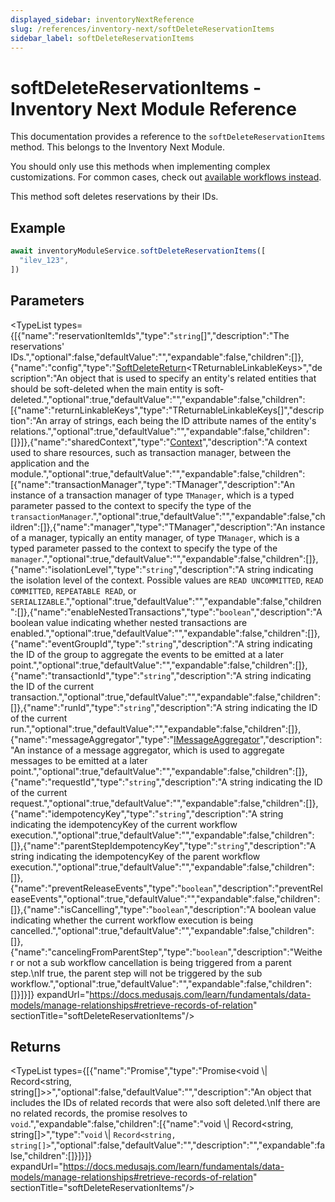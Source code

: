 ```yaml
---
displayed_sidebar: inventoryNextReference
slug: /references/inventory-next/softDeleteReservationItems
sidebar_label: softDeleteReservationItems
---
```



# softDeleteReservationItems - Inventory Next Module Reference

This documentation provides a reference to the `softDeleteReservationItems` method. This belongs to the Inventory Next Module.

<Note>

You should only use this methods when implementing complex customizations. For common cases, check out [available workflows instead](/medusa-workflows-reference).

</Note>

This method soft deletes reservations by their IDs.

## Example

```ts
await inventoryModuleService.softDeleteReservationItems([
  "ilev_123",
])
```

## Parameters

<TypeList types={[{"name":"reservationItemIds","type":"`string`[]","description":"The reservations' IDs.","optional":false,"defaultValue":"","expandable":false,"children":[]},{"name":"config","type":"[SoftDeleteReturn](../../../interfaces/inventory_next.SoftDeleteReturn/page.mdx)&#60;TReturnableLinkableKeys&#62;","description":"An object that is used to specify an entity's related entities that should be soft-deleted when the main entity is soft-deleted.","optional":true,"defaultValue":"","expandable":false,"children":[{"name":"returnLinkableKeys","type":"TReturnableLinkableKeys[]","description":"An array of strings, each being the ID attribute names of the entity's relations.","optional":true,"defaultValue":"","expandable":false,"children":[]}]},{"name":"sharedContext","type":"[Context](../../../interfaces/inventory_next.Context/page.mdx)","description":"A context used to share resources, such as transaction manager, between the application and the module.","optional":true,"defaultValue":"","expandable":false,"children":[{"name":"transactionManager","type":"TManager","description":"An instance of a transaction manager of type `TManager`, which is a typed parameter passed to the context to specify the type of the `transactionManager`.","optional":true,"defaultValue":"","expandable":false,"children":[]},{"name":"manager","type":"TManager","description":"An instance of a manager, typically an entity manager, of type `TManager`, which is a typed parameter passed to the context to specify the type of the `manager`.","optional":true,"defaultValue":"","expandable":false,"children":[]},{"name":"isolationLevel","type":"`string`","description":"A string indicating the isolation level of the context. Possible values are `READ UNCOMMITTED`, `READ COMMITTED`, `REPEATABLE READ`, or `SERIALIZABLE`.","optional":true,"defaultValue":"","expandable":false,"children":[]},{"name":"enableNestedTransactions","type":"`boolean`","description":"A boolean value indicating whether nested transactions are enabled.","optional":true,"defaultValue":"","expandable":false,"children":[]},{"name":"eventGroupId","type":"`string`","description":"A string indicating the ID of the group to aggregate the events to be emitted at a later point.","optional":true,"defaultValue":"","expandable":false,"children":[]},{"name":"transactionId","type":"`string`","description":"A string indicating the ID of the current transaction.","optional":true,"defaultValue":"","expandable":false,"children":[]},{"name":"runId","type":"`string`","description":"A string indicating the ID of the current run.","optional":true,"defaultValue":"","expandable":false,"children":[]},{"name":"messageAggregator","type":"[IMessageAggregator](../../../interfaces/inventory_next.IMessageAggregator/page.mdx)","description":"An instance of a message aggregator, which is used to aggregate messages to be emitted at a later point.","optional":true,"defaultValue":"","expandable":false,"children":[]},{"name":"requestId","type":"`string`","description":"A string indicating the ID of the current request.","optional":true,"defaultValue":"","expandable":false,"children":[]},{"name":"idempotencyKey","type":"`string`","description":"A string indicating the idempotencyKey of the current workflow execution.","optional":true,"defaultValue":"","expandable":false,"children":[]},{"name":"parentStepIdempotencyKey","type":"`string`","description":"A string indicating the idempotencyKey of the parent workflow execution.","optional":true,"defaultValue":"","expandable":false,"children":[]},{"name":"preventReleaseEvents","type":"`boolean`","description":"preventReleaseEvents","optional":true,"defaultValue":"","expandable":false,"children":[]},{"name":"isCancelling","type":"`boolean`","description":"A boolean value indicating whether the current workflow execution is being cancelled.","optional":true,"defaultValue":"","expandable":false,"children":[]},{"name":"cancelingFromParentStep","type":"`boolean`","description":"Weither or not a sub workflow cancellation is being triggered from a parent step.\nIf true, the parent step will not be triggered by the sub workflow.","optional":true,"defaultValue":"","expandable":false,"children":[]}]}]} expandUrl="https://docs.medusajs.com/learn/fundamentals/data-models/manage-relationships#retrieve-records-of-relation" sectionTitle="softDeleteReservationItems"/>

## Returns

<TypeList types={[{"name":"Promise","type":"Promise&#60;void \\| Record&#60;string, string[]&#62;&#62;","optional":false,"defaultValue":"","description":"An object that includes the IDs of related records that were also soft deleted.\nIf there are no related records, the promise resolves to `void`.","expandable":false,"children":[{"name":"void \\| Record&#60;string, string[]&#62;","type":"`void` \\| `Record<string, string[]>`","optional":false,"defaultValue":"","description":"","expandable":false,"children":[]}]}]} expandUrl="https://docs.medusajs.com/learn/fundamentals/data-models/manage-relationships#retrieve-records-of-relation" sectionTitle="softDeleteReservationItems"/>
